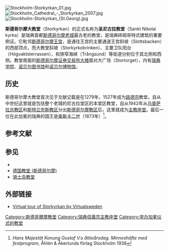 [[Image:Stockholm-Storkyrkan_01.jpg|thumb]]
[[File:Stockholm_Cathedral_-_Storkyrkan_2007.jpg|thumb]]
[[Image:Stockholm-Storkyrkan_(St.Georg).jpg|right]]

'''斯德哥尔摩大教堂'''（Storkyrkan）的正式名称为'''圣尼古拉教堂'''（Sankt Nikolai kyrka）是瑞典首都[[斯德哥尔摩|斯德哥尔摩]][[斯德哥尔摩老城|老城]]最古老的教堂，是瑞典砖砌哥特式建筑的重要例证。它毗邻[[斯德哥尔摩王宫|斯德哥尔摩王宫]]，是通往王宫的主要通道王宫斜坡（Slottsbacken）的西部顶点，而大教堂斜坡（Storkyrkobrinken）、主要卫队阳台（Högvaktsterrassen）、和狭窄海峡（Trångsund）等街道分别位于其北侧和西侧。教堂南面的[[斯德哥尔摩证券交易所大楼|斯德哥尔摩证券交易所大楼]]面对大广场（Stortorget），内有[[瑞典学院|瑞典学院]]、[[诺贝尔图书馆|诺贝尔图书馆]]和[[诺贝尔博物馆|诺贝尔博物馆]]。

== 历史 ==
斯德哥尔摩大教堂首次见于文献记载是在1279年，1527年成为[[路德宗|路德宗]]教堂。自从中世纪这里就是包括整个老城的尼古拉堂区的本堂区教堂，自从1942年从[[乌普萨拉总教区|乌普萨拉总教区]]和[[斯特兰奈斯教区|斯特兰奈斯教区]]分出[[斯德哥尔摩教区|斯德哥尔摩教区]]后，这里就成为[[主教座堂|主教座堂]]。最后一位在此加冕的瑞典的国王是[[奥斯卡二世|奥斯卡二世]]（1873年）<ref>''Hans Majestät Konung Gustaf V:s åttioårsdag. Minneshäfte med festprogram'', Åhlén & Åkerlunds förlag Stockholm 1938</ref>。

==参考文献==
<div class="references-small">
<references></references>
</div>
==参见==
*{{Commonscatinline}}
*[[德国教堂_(斯德哥尔摩)|德国教堂 (斯德哥尔摩)]]
*[[骑士岛教堂|骑士岛教堂]]

== 外部链接==
*[https://web.archive.org/web/20100121053621/http://virtualsweden.se/project/stockholm-cathedral Virtual tour of Storkyrkan by Virtualsweden]

{{coord|display=title}}
{{normdaten}}
{{DEFAULTSORT:storkyrkan}}
[[Category:斯德哥爾摩教堂|Category:斯德哥爾摩教堂]]
[[Category:瑞典信義宗主教座堂|Category:瑞典信義宗主教座堂]]
[[Category:举办加冕仪式的教堂|Category:举办加冕仪式的教堂]]